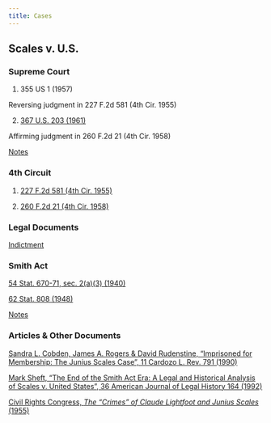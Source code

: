 ```yaml
---
title: Cases 
---
```


## Scales v. U.S. 

### Supreme Court 

1. 355 US 1 (1957)

Reversing judgment in 227 F.2d 581 (4th Cir. 1955)

2. [367 U.S. 203 (1961)](pdf/ScalesUS1961.pdf)

Affirming judgment in 260 F.2d 21 (4th Cir. 1958)

[Notes](notes/Scales_v_US_SupCt_1961.qmd)

### 4th Circuit

1. [227 F.2d 581 (4th Cir. 1955)](pdf/ScalesUS1955.pdf)

2. [260 F.2d 21 (4th Cir. 1958)](pdf/ScalesUS1958.pdf)

### Legal Documents

[Indictment](pdf/IndictmentUSJunius1954.pdf)

### Smith Act 

[54 Stat. 670-71, sec. 2(a)(3) (1940)](pdf/SmithAct1940.pdf)

[62 Stat. 808 (1948)](pdf/SmithActAmendment1948.pdf)

[Notes](notes/smith_act.qmd)

### Articles & Other Documents 

[Sandra L. Cobden, James A. Rogers & David Rudenstine, "Imprisoned for Membership: The Junius Scales Case", 11 Cardozo L. Rev. 791 (1990)](pdf/Cobden1990.pdf)

[Mark Sheft, "The End of the Smith Act Era: A Legal and Historical Analysis of Scales v. United States", 36 American Journal of Legal History 164 (1992)](pdf/Sheft1992.pdf)

[Civil Rights Congress, _The "Crimes" of Claude Lightfoot and Junius Scales_ (1955)](pdf/CrimesClaudeLightfoot1955)